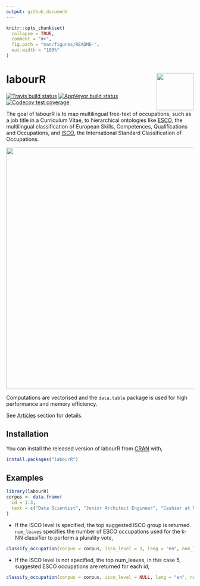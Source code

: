 ```yaml
---
output: github_document
---
```


<!-- README.md is generated from README.Rmd. Please edit that file -->

```r
knitr::opts_chunk$set(
  collapse = TRUE,
  comment = "#>",
  fig.path = "man/figures/README-",
  out.width = "100%"
)
```

# labourR <img src='man/figures/logo.png' align="right" height="100"/>

<!-- badges: start -->
[![Travis build status](https://travis-ci.org/AleKoure/labourR.svg?branch=master)](https://travis-ci.org/AleKoure/labourR)
[![AppVeyor build status](https://ci.appveyor.com/api/projects/status/github/AleKoure/labourR?branch=master&svg=true)](https://ci.appveyor.com/project/AleKoure/labourR)
[![Codecov test coverage](https://codecov.io/gh/AleKoure/labourR/branch/master/graph/badge.svg)](https://codecov.io/gh/AleKoure/labourR?branch=master)
<!-- badges: end -->

The goal of labourR is to map multilingual free-text of occupations, such as a job title in a Curriculum Vitae, to hierarchical ontologies like [ESCO](https://ec.europa.eu/esco/portal), the multilingual classification of European Skills, Competences, Qualifications and Occupations, and [ISCO](https://ec.europa.eu/esco/portal/escopedia/International_Standard_Classification_of_Occupations__40_ISCO_41_), the International Standard Classification of Occupations. 

<img src="man/figures/ESCO_ISCO_hierarchy.svg" width="650"/>

Computations are vectorised and the `data.table` package is used for high performance and memory efficiency. 

See [Articles](https://alekoure.github.io/labourR/articles/occupations_retrieval.html) section for details.

## Installation

You can install the released version of labourR from [CRAN](https://CRAN.R-project.org) with,

``` r
install.packages("labourR")
```

## Examples

```r
library(labourR)
corpus <- data.frame(
  id = 1:3,
  text = c("Data Scientist", "Junior Architect Engineer", "Cashier at McDonald's")
)
```

- If the ISCO level is specified, the top suggested ISCO group is returned. `num_leaves` specifies the number of ESCO occupations used for the k-NN classifier to perform a plurality vote,

```r
classify_occupation(corpus = corpus, isco_level = 3, lang = "en", num_leaves = 5)
```


- If the ISCO level is not specified, the top num_leaves, in this case 5, suggested ESCO occupations are returned for each id,

```r
classify_occupation(corpus = corpus, isco_level = NULL, lang = "en", num_leaves = 5)
```
